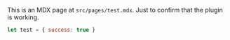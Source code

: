 This is an MDX page at `src/pages/test.mdx`. Just to confirm that the plugin is working.

```js
let test = { success: true }
```
